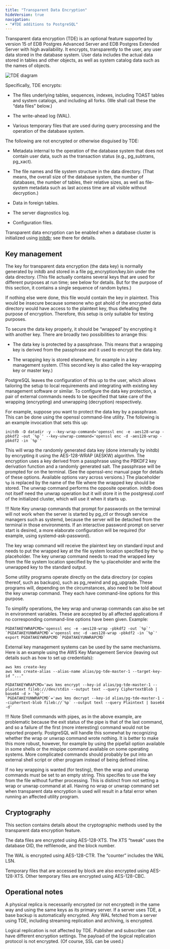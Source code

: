 ```yaml
---
title: "Transparent Data Encryption"
hideVersion: true
navigation:
- "#TDE additions to PostgreSQL"
---
```


Transparent data encryption (TDE) is an optional feature supported by version 15 of EDB Postgres Advanced Server and EDB Postgres Extended Server with high availability. It encrypts, transparently to the user, any user data stored in the database system. User data includes the actual data stored in tables and other objects, as well as system catalog data such as the names of objects.

![TDE diagram](/images/tde1.png)

Specifically, TDE encrypts:

- The files underlying tables, sequences, indexes, including TOAST tables and system catalogs, and including all forks. (We shall call these the “data files” below.)

- The write-ahead log (WAL).

- Various temporary files that are used during query processing and the operation of the database system.

The following are not encrypted or otherwise disguised by TDE:

- Metadata internal to the operation of the database system that does not contain user data, such as the transaction status (e.g., pg_subtrans, pg_xact).

- The file names and file system structure in the data directory. (That means, the overall size of the database system, the number of databases, the number of tables, their relative sizes, as well as file-system metadata such as last access time are all visible without decryption.)

- Data in foreign tables.

- The server diagnostics log.

- Configuration files.

Transparent data encryption can be enabled when a database cluster is initialized using [initdb](/initdb); see there for details.

## Key management
The key for transparent data encryption (the data key) is normally generated by initdb and stored in a file pg_encryption/key.bin under the data directory. (This file actually contains several keys that are used for different purposes at run time; see below for details. But for the purpose of this section, it contains a single sequence of random bytes.)

If nothing else were done, this file would contain the key in plaintext. This would be insecure because someone who got ahold of the encrypted data directory would have access to the plaintext key, thus defeating the purpose of encryption. Therefore, this setup is only suitable for testing purposes.

To secure the data key properly, it should be “wrapped” by encrypting it with another key. There are broadly two possibilities to arrange this:

- The data key is protected by a passphrase. This means that a wrapping key is derived from the passphrase and it used to encrypt the data key.

- The wrapping key is stored elsewhere, for example in a key management system. (This second key is also called the key-wrapping key or master key.)

PostgreSQL leaves the configuration of this up to the user, which allows tailoring the setup to local requirements and integrating with existing key management software or similar. To configure the data key protection, a pair of external commands needs to be specified that take care of the wrapping (encrypting) and unwrapping (decryption) respectively.

For example, suppose you want to protect the data key by a passphrase. This can be done using the openssl command-line utility. The following is an example invocation that sets this up:

```shell
initdb -D datadir -y --key-wrap-command='openssl enc -e -aes128-wrap -pbkdf2 -out `%p`' --key-unwrap-command='openssl enc -d -aes128-wrap -pbkdf2 -in `%p`'
```

This will wrap the randomly generated data key (done internally by initdb) by encrypting it using the AES-128-WRAP (AESKW) algorithm. The encryption uses a key derived from a passphrase using the PBKDF2 key derivation function and a randomly generated salt. The passphrase will be prompted for on the terminal. (See the openssl-enc manual page for details of these options. Available options vary across versions.) The placeholder `%p` is replaced by the name of the file where the wrapped key should be stored. The unwrap command performs the opposite operation. initdb does not itself need the unwrap operation but it will store it in the postgresql.conf of the initialized cluster, which will use it when it starts up.

!!! Note
    Key unwrap commands that prompt for passwords on the terminal will not work when the server is started by pg_ctl or through service managers such as systemd, because the server will be detached from the terminal in those environments. If an interactive password prompt on server start is desired, a more elaborate configuration will be required (for example, using systemd-ask-password).

The key wrap command will receive the plaintext key on standard input and needs to put the wrapped key at the file system location specified by the `%p` placeholder. The key unwrap command needs to read the wrapped key from the file system location specified by the `%p` placeholder and write the unwrapped key to the standard output.

Some utility programs operate directly on the data directory (or copies thereof, such as backups), such as pg_rewind and pg_upgrade. These programs will, depending on the circumstances, also need to be told about the key unwrap command. They each have command-line options for this purpose.

To simplify operations, the key wrap and unwrap commands can also be set in environment variables. These are accepted by all affected applications if no corresponding command-line options have been given. Example:

```shell
PGDATAKEYWRAPCMD='openssl enc -e -aes128-wrap -pbkdf2 -out `%p`'
`PGDATAKEYUNWRAPCMD`='openssl enc -d -aes128-wrap -pbkdf2 -in `%p`'
export PGDATAKEYWRAPCMD `PGDATAKEYUNWRAPCMD`
```

External key management systems can be used by the same mechanisms. Here is an example using the AWS Key Management Service (leaving out details such as how to set up credentials):

```shell
aws kms create-key
aws kms create-alias --alias-name alias/pg-tde-master-1 --target-key-id "..."
```

```shell
PGDATAKEYWRAPCMD='aws kms encrypt --key-id alias/pg-tde-master-1 --plaintext fileb:///dev/stdin --output text --query CiphertextBlob | base64 -d > `%p`'
`PGDATAKEYUNWRAPCMD`='aws kms decrypt --key-id alias/pg-tde-master-1 --ciphertext-blob fileb://`%p` --output text --query Plaintext | base64 -d'
```

!!! Note
    Shell commands with pipes, as in the above example, are problematic because the exit status of the pipe is that of the last command, and so a failure of the first (more interesting) command would not be reported properly. PostgreSQL will handle this somewhat by recognizing whether the wrap or unwrap command wrote nothing. It is better to make this more robust, however, for example by using the pipefail option available in some shells or the mispipe command available on some operating systems. More complicated commands should probably be put into an external shell script or other program instead of being defined inline.

If no key wrapping is wanted (for testing), then the wrap and unwrap commands must be set to an empty string. This specifies to use the key from the file without further processing. This is distinct from not setting a wrap or unwrap command at all. Having no wrap or unwrap command set when transparent data encryption is used will result in a fatal error when running an affected utility program.

## Cryptography

This section contains details about the cryptographic methods used by the transparent data encryption feature.

The data files are encrypted using AES-128-XTS. The XTS “tweak” uses the database OID, the relfilenode, and the block number.

The WAL is encrypted using AES-128-CTR. The “counter” includes the WAL LSN.

Temporary files that are accessed by block are also encrypted using AES-128-XTS. Other temporary files are encrypted using AES-128-CBC.

## Operational notes

A physical replica is necessarily encrypted (or not encrypted) in the same way and using the same keys as its primary server. If a server uses TDE, a base backup is automatically encrypted. Any WAL fetched from a server using TDE, including streaming replication and archiving, is encrypted.

Logical replication is not affected by TDE. Publisher and subscriber can have different encryption settings. The payload of the logical replication protocol is not encrypted. (Of course, SSL can be used.)